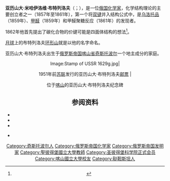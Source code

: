 {{Infobox scientist
| name = 亚历山大·米哈伊洛维·布特列洛夫
| image = Butlerov, A. M. 1828-1886.jpg
| image_size = 
| caption = 亚历山大·布特列洛夫
| birth_date = {{Birth date|1828|9|15}}
| birth_place = [[俄罗斯帝国|俄罗斯帝国]][[喀山省|喀山省]][[奇斯托波尔|奇斯托波尔]]
| residence = 
| nationality = {{Flag|Russian Empire}}
| death_date = {{death date and age|1886|8|17|1828|9|15 }} 
| death_place = 俄罗斯帝国喀山省布特列罗夫卡
| field = [[化学|化学]]
| work_institution  = [[圣彼得堡国立大学|圣彼得堡大学]]、[[喀山联邦大学|喀山大学]]
| alma_mater = [[喀山联邦大学|喀山大学]]
| doctoral_advisor  = 尼古拉·济宁（Nikolay Zinin）
| doctoral_students = [[弗拉基米尔·瓦西里耶维奇·马尔科夫尼科夫|弗拉基米尔·瓦西里耶维奇·马尔科夫尼科夫]]、[[亚历山大·米哈伊洛维奇·扎伊采夫|亚历山大·米哈伊洛维奇·扎伊采夫]]、{{Internal link helper/ru|阿列克谢·叶夫格拉福维奇·法沃尔斯基|Фаворский, Алексей Евграфович}}
| known_for = 
| prizes = 
| footnotes = 
}}

'''亚历山大·米哈伊洛维·布特列洛夫'''（{{lang-ru|Алекса́ндр Миха́йлович Бу́тлеров}}；{{bd|1828年|9月15日|1886年|8月17日}}），是一位[[俄罗斯帝国|俄国]][[化学家|化学家]]，化学结构理论的主要创立者之一（1857年至1861年），第一个将[[双键|双键]]并入结构公式中，是[[乌洛托品|乌洛托品]]（1859年）、[[甲醛|甲醛]]（1859年）和甲醛聚糖反应（1861年）的发现者。

1862年他首先提出了碳化合物的价键可能是四面体结构的想法<ref>{{Cite web|title=Jacobus Henricus van’t Hoff|url=https://www.sciencehistory.org/historical-profile/jacobus-henricus-vant-hoff|access-date=2021-10-05|date=2016-06-01|work=Science History Institute|language=en|archive-date=2021-11-02|archive-url=https://web.archive.org/web/20211102111531/https://www.sciencehistory.org/historical-profile/jacobus-henricus-vant-hoff}}</ref>。

[[月球|月球]]上的布特列洛夫[[环形山|环形山]]就是以他的名字命名。

亚历山大·布特列洛夫出生于[[俄罗斯帝国|俄罗斯帝国]][[喀山省|喀山省]][[奇斯托波爾|奇斯托波尔]]一个地主成分的家庭。

<center>
<gallery>
Image:Stamp of USSR 1629g.jpg|<center>1951年前[[苏联|苏联]]发行的亚历山大·布特列洛夫[[邮票|邮票]]
|<center>位于[[喀山|喀山]]的亚历山大·布特列洛夫纪念碑
</gallery>
</center>

==参阅资料==
{{Reflist}}
*{{Cite journal|title=Alexander Mikhaĭlovich Butlerov|url=https://pubs.acs.org/doi/abs/10.1021/ed017p203|last=Leicester|first=Henry M.|date=1940-05|journal=Journal of Chemical Education|issue=5|bibcode=1940JChEd..17..203L|doi=10.1021/ed017p203|volume=17|pages=203|language=en|issn=0021-9584|access-date=2021-10-05|archive-date=2020-09-17|archive-url=https://web.archive.org/web/20200917101001/https://pubs.acs.org/doi/abs/10.1021/ed017p203}}
*{{Cite journal|title=150th Anniversary of the birth of A. M. Butlerov|url=http://link.springer.com/10.1007/BF00929226|last=Arbuzov|first=B. A.|date=1978-09|journal=Bulletin of the Academy of Sciences of the USSR Division of Chemical Science|issue=9|doi=10.1007/BF00929226|volume=27|pages=1791–1794|language=en|issn=0568-5230}}
*{{Cite journal|title=Kekulé, Butlerov, and the Historiography of the Theory of Chemical Structure|url=https://www.cambridge.org/core/product/identifier/S0007087400018276/type/journal_article|last=Rocke|first=A. J.|date=1981-03|journal=The British Journal for the History of Science|issue=1|doi=10.1017/S0007087400018276|volume=14|pages=27–57|language=en|issn=0007-0874}}

*{{Cite journal|title=Alexander Butlerov and the Professionalization of Science in Russia|url=https://onlinelibrary.wiley.com/doi/10.1111/0036-0341.00004|last=Brooks|first=Nathan M.|date=1998-01|journal=The Russian Review|issue=1|doi=10.1111/0036-0341.00004|volume=57|pages=10–24|language=en|issn=0036-0341|access-date=2021-10-05|archive-date=2021-10-05|archive-url=https://web.archive.org/web/20211005012118/https://onlinelibrary.wiley.com/doi/10.1111/0036-0341.00004}}

{{Authority control}}

{{DEFAULTSORT:Alexander}}
[[Category:奇斯托波尔人|Category:奇斯托波尔人]]
[[Category:俄罗斯帝国化学家|Category:俄罗斯帝国化学家]]
[[Category:俄罗斯帝国发明家|Category:俄罗斯帝国发明家]]
[[Category:聖彼得堡國立大學教師|Category:聖彼得堡國立大學教師]]
[[Category:圣彼得堡科学院正式会员|Category:圣彼得堡科学院正式会员]]
[[Category:喀山國立大學校友|Category:喀山國立大學校友]]
[[Category:鞑靼斯坦人|Category:鞑靼斯坦人]]